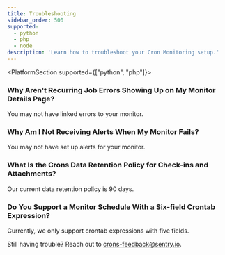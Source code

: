 ```yaml
---
title: Troubleshooting
sidebar_order: 500
supported:
  - python
  - php
  - node
description: 'Learn how to troubleshoot your Cron Monitoring setup.'
---
```


<PlatformSection supported={["python", "php"]}>

<PlatformContent includePath="crons/troubleshooting" />

### Why Aren't Recurring Job Errors Showing Up on My Monitor Details Page?
You may not have <PlatformLink to="/crons/#connecting-errors-to-cron-monitors">linked errors to your monitor</PlatformLink>.

### Why Am I Not Receiving Alerts When My Monitor Fails?
You may not have <PlatformLink to="/crons/#alerts">set up alerts for your monitor</PlatformLink>.

</PlatformSection>

### What Is the Crons Data Retention Policy for Check-ins and Attachments?
Our current data retention policy is 90 days.

### Do You Support a Monitor Schedule With a Six-field Crontab Expression?
Currently, we only support crontab expressions with five fields.

Still having trouble? Reach out to [crons-feedback@sentry.io](mailto:crons-feedback@sentry.io).

